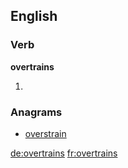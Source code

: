==English==

===Verb===
'''overtrains'''

# {{third-person singular of|overtrain}}

===Anagrams===
* [[overstrain#English|overstrain]]

[[de:overtrains]]
[[fr:overtrains]]